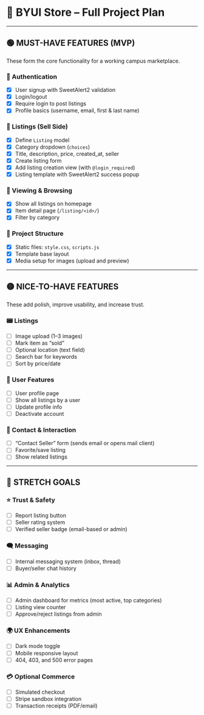 # 📅 BYUI Store – Full Project Plan

---

## 🟢 MUST-HAVE FEATURES (MVP)

These form the core functionality for a working campus marketplace.

### 🔐 Authentication

* [x] User signup with SweetAlert2 validation
* [x] Login/logout
* [x] Require login to post listings
* [x] Profile basics (username, email, first & last name)

### 🏣 Listings (Sell Side)

* [x] Define `Listing` model
* [x] Category dropdown (`choices`)
* [x] Title, description, price, created\_at, seller
* [x] Create listing form
* [x] Add listing creation view (with `@login_required`)
* [x] Listing template with SweetAlert2 success popup

### 📄 Viewing & Browsing

* [x] Show all listings on homepage
* [x] Item detail page (`/listing/<id>/`)
* [x] Filter by category 

### 📂 Project Structure

* [x] Static files: `style.css`, `scripts.js`
* [x] Template base layout
* [x] Media setup for images (upload and preview)

---

## 🟡 NICE-TO-HAVE FEATURES

These add polish, improve usability, and increase trust.

### 📟 Listings

* [ ] Image upload (1–3 images)
* [ ] Mark item as “sold”
* [ ] Optional location (text field)
* [ ] Search bar for keywords
* [ ] Sort by price/date

### 👤 User Features

* [ ] User profile page
* [ ] Show all listings by a user
* [ ] Update profile info
* [ ] Deactivate account

### 📩 Contact & Interaction

* [ ] “Contact Seller” form (sends email or opens mail client)
* [ ] Favorite/save listing
* [ ] Show related listings

---

## 🔵 STRETCH GOALS


### ⭐ Trust & Safety

* [ ] Report listing button
* [ ] Seller rating system
* [ ] Verified seller badge (email-based or admin)

### 🗨 Messaging

* [ ] Internal messaging system (inbox, thread)
* [ ] Buyer/seller chat history

### 📊 Admin & Analytics

* [ ] Admin dashboard for metrics (most active, top categories)
* [ ] Listing view counter
* [ ] Approve/reject listings from admin

### 🌍 UX Enhancements

* [ ] Dark mode toggle
* [ ] Mobile responsive layout
* [ ] 404, 403, and 500 error pages

### 💳 Optional Commerce

* [ ] Simulated checkout
* [ ] Stripe sandbox integration
* [ ] Transaction receipts (PDF/email)
